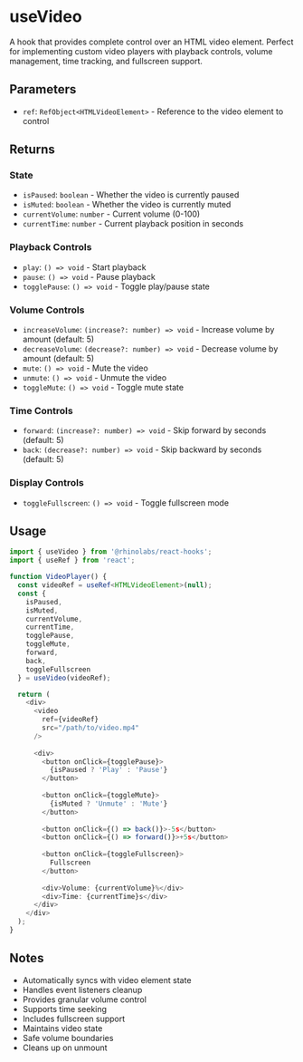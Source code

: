 # useVideo

A hook that provides complete control over an HTML video element. Perfect for implementing custom video players with playback controls, volume management, time tracking, and fullscreen support.

## Parameters

- `ref`: `RefObject<HTMLVideoElement>` - Reference to the video element to control

## Returns

### State
- `isPaused`: `boolean` - Whether the video is currently paused
- `isMuted`: `boolean` - Whether the video is currently muted
- `currentVolume`: `number` - Current volume (0-100)
- `currentTime`: `number` - Current playback position in seconds

### Playback Controls
- `play`: `() => void` - Start playback
- `pause`: `() => void` - Pause playback
- `togglePause`: `() => void` - Toggle play/pause state

### Volume Controls
- `increaseVolume`: `(increase?: number) => void` - Increase volume by amount (default: 5)
- `decreaseVolume`: `(decrease?: number) => void` - Decrease volume by amount (default: 5)
- `mute`: `() => void` - Mute the video
- `unmute`: `() => void` - Unmute the video
- `toggleMute`: `() => void` - Toggle mute state

### Time Controls
- `forward`: `(increase?: number) => void` - Skip forward by seconds (default: 5)
- `back`: `(decrease?: number) => void` - Skip backward by seconds (default: 5)

### Display Controls
- `toggleFullscreen`: `() => void` - Toggle fullscreen mode

## Usage

```typescript
import { useVideo } from '@rhinolabs/react-hooks';
import { useRef } from 'react';

function VideoPlayer() {
  const videoRef = useRef<HTMLVideoElement>(null);
  const {
    isPaused,
    isMuted,
    currentVolume,
    currentTime,
    togglePause,
    toggleMute,
    forward,
    back,
    toggleFullscreen
  } = useVideo(videoRef);

  return (
    <div>
      <video
        ref={videoRef}
        src="/path/to/video.mp4"
      />
      
      <div>
        <button onClick={togglePause}>
          {isPaused ? 'Play' : 'Pause'}
        </button>
        
        <button onClick={toggleMute}>
          {isMuted ? 'Unmute' : 'Mute'}
        </button>
        
        <button onClick={() => back()}>-5s</button>
        <button onClick={() => forward()}>+5s</button>
        
        <button onClick={toggleFullscreen}>
          Fullscreen
        </button>
        
        <div>Volume: {currentVolume}%</div>
        <div>Time: {currentTime}s</div>
      </div>
    </div>
  );
}
```

## Notes

- Automatically syncs with video element state
- Handles event listeners cleanup
- Provides granular volume control
- Supports time seeking
- Includes fullscreen support
- Maintains video state
- Safe volume boundaries
- Cleans up on unmount

